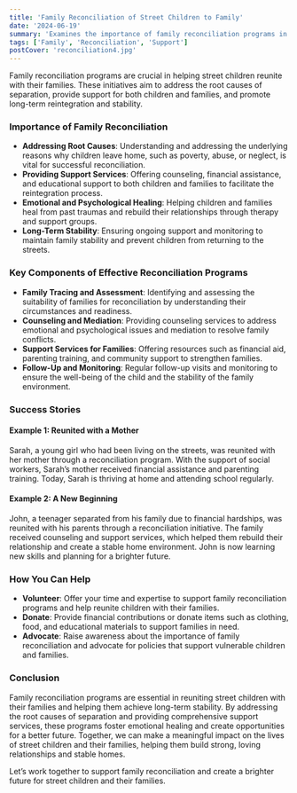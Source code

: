 ```yaml
---
title: 'Family Reconciliation of Street Children to Family'
date: '2024-06-19'
summary: 'Examines the importance of family reconciliation programs in reuniting street children with their families, addressing root causes of separation, and supporting long-term reintegration and stability.'
tags: ['Family', 'Reconciliation', 'Support']
postCover: 'reconciliation4.jpg'
---
```


<YouTube id='H1BZcJ1XHc0' />

Family reconciliation programs are crucial in helping street children reunite with their families. These initiatives aim to address the root causes of separation, provide support for both children and families, and promote long-term reintegration and stability.

### Importance of Family Reconciliation

- **Addressing Root Causes**: Understanding and addressing the underlying reasons why children leave home, such as poverty, abuse, or neglect, is vital for successful reconciliation.
- **Providing Support Services**: Offering counseling, financial assistance, and educational support to both children and families to facilitate the reintegration process.
- **Emotional and Psychological Healing**: Helping children and families heal from past traumas and rebuild their relationships through therapy and support groups.
- **Long-Term Stability**: Ensuring ongoing support and monitoring to maintain family stability and prevent children from returning to the streets.

<CustomImage src='reconciliation4.jpg' alt='Family Reconciliation'/>

### Key Components of Effective Reconciliation Programs

- **Family Tracing and Assessment**: Identifying and assessing the suitability of families for reconciliation by understanding their circumstances and readiness.
- **Counseling and Mediation**: Providing counseling services to address emotional and psychological issues and mediation to resolve family conflicts.
- **Support Services for Families**: Offering resources such as financial aid, parenting training, and community support to strengthen families.
- **Follow-Up and Monitoring**: Regular follow-up visits and monitoring to ensure the well-being of the child and the stability of the family environment.

### Success Stories

#### Example 1: Reunited with a Mother

Sarah, a young girl who had been living on the streets, was reunited with her mother through a reconciliation program. With the support of social workers, Sarah’s mother received financial assistance and parenting training. Today, Sarah is thriving at home and attending school regularly.

#### Example 2: A New Beginning

John, a teenager separated from his family due to financial hardships, was reunited with his parents through a reconciliation initiative. The family received counseling and support services, which helped them rebuild their relationship and create a stable home environment. John is now learning new skills and planning for a brighter future.

### How You Can Help

- **Volunteer**: Offer your time and expertise to support family reconciliation programs and help reunite children with their families.
- **Donate**: Provide financial contributions or donate items such as clothing, food, and educational materials to support families in need.
- **Advocate**: Raise awareness about the importance of family reconciliation and advocate for policies that support vulnerable children and families.

### Conclusion

Family reconciliation programs are essential in reuniting street children with their families and helping them achieve long-term stability. By addressing the root causes of separation and providing comprehensive support services, these programs foster emotional healing and create opportunities for a better future. Together, we can make a meaningful impact on the lives of street children and their families, helping them build strong, loving relationships and stable homes.

Let’s work together to support family reconciliation and create a brighter future for street children and their families.

